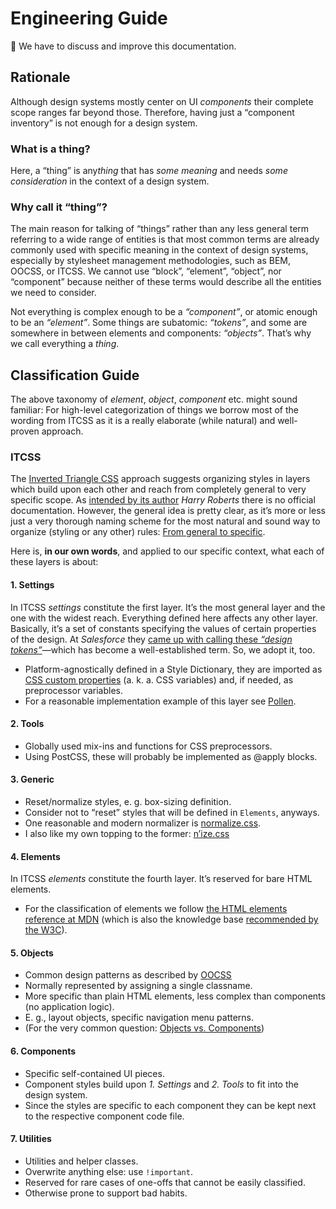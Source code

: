 
<Meta title="Guides/Engineering Guide" />

# Engineering Guide

🚧 We have to discuss and improve this documentation.

## Rationale

Although design systems mostly center on UI _components_ their complete scope ranges far beyond those.
Therefore, having just a “component inventory” is not enough for a design system.

### What is a thing?

Here, a “thing” is any*thing* that has _some meaning_ and needs _some consideration_ in the
context of a design system.

### Why call it “thing”?

The main reason for talking of “things” rather than any less general term referring to a wide range of entities
is that most common terms are already commonly used with specific meaning in the context of design systems,
especially by stylesheet management methodologies, such as BEM, OOCSS, or ITCSS. We cannot use “block”, “element”, “object”, nor
“component” because neither of these terms would describe all the entities we need to consider.

Not everything is complex enough to be a _“component”_, or atomic enough to be an _“element”_.
Some things are subatomic: _“tokens”_, and some are somewhere in between elements and components: _“objects”_.
That’s why we call everything a _thing_.

## Classification Guide

The above taxonomy of _element_, _object_, _component_ etc. might sound familiar: For high-level categorization
of things we borrow most of the wording from ITCSS as it is
a really elaborate (while natural) and well-proven approach.

### ITCSS

The [Inverted Triangle CSS](https://www.creativebloq.com/web-design/manage-large-css-projects-itcss-101517528)
approach suggests organizing styles in layers which build upon each other and reach from completely general to
very specific scope. As [intended by its author](https://csswizardry.com/2018/11/itcss-and-skillshare/)
_Harry Roberts_ there is no official documentation. However, the general idea is pretty clear, as it’s more or
less just a very thorough naming scheme for the most natural and sound way to organize (styling or any other)
rules: [From general to specific](https://en.wikipedia.org/wiki/Hierarchy#Containment_hierarchy).

Here is, **in our own words**, and applied to our specific context, what each of these layers is about:

#### 1. Settings

In ITCSS _settings_ constitute the first layer.
It’s the most general layer and the one with the widest reach.
Everything defined here affects any other layer. Basically, it’s a set of constants specifying the values of
certain properties of the design. At _Salesforce_ they
[came up with calling these _“design tokens”_](https://medium.com/salesforce-ux/living-design-system-3ab1f2280ef7#90cf)—which has become a well-established term. So, we adopt it, too.

- Platform-agnostically defined in a Style Dictionary, they are imported as
  [CSS custom properties](https://developer.mozilla.org/en-US/docs/Web/CSS/Using_CSS_custom_properties)
  (a. k. a. CSS variables) and, if needed, as preprocessor variables.
- For a reasonable implementation example of this layer see [Pollen](https://www.pollen.style/).

#### 2. Tools

- Globally used mix-ins and functions for CSS preprocessors.
- Using PostCSS, these will probably be implemented as @apply blocks.

#### 3. Generic

- Reset/normalize styles, e. g. box-sizing definition.
- Consider not to “reset” styles that will be defined in `Elements`, anyways.
- One reasonable and modern normalizer is [normalize.css](https://csstools.github.io/normalize.css/).
- I also like my own topping to the former: [n’ize.css](https://github.com/smnscp/n-ize.css)

#### 4. Elements

In ITCSS _elements_ constitute the fourth layer.
It’s reserved for bare HTML elements.

- For the classification of elements we follow
  [the HTML elements reference at MDN](https://developer.mozilla.org/en-US/docs/Web/HTML/Element)
  (which is also the knowledge base [recommended by the W3C](https://www.w3.org/wiki/Open_Web_Platform#HTML_Elements)).

#### 5. Objects

- Common design patterns as described by [OOCSS](https://www.smashingmagazine.com/2011/12/an-introduction-to-object-oriented-css-oocss/)
- Normally represented by assigning a single classname.
- More specific than plain HTML elements, less complex than components (no application logic).
- E. g., layout objects, specific navigation menu patterns.
- (For the very common question:
  [Objects vs. Components](https://www.reddit.com/r/Frontend/comments/4rdf8x/itcss_objects_vs_components/))

#### 6. Components

- Specific self-contained UI pieces.
- Component styles build upon _1. Settings_ and _2. Tools_ to fit into the design system.
- Since the styles are specific to each component they can be kept next to the respective component code file.

#### 7. Utilities

- Utilities and helper classes.
- Overwrite anything else: use `!important`.
- Reserved for rare cases of one-offs that cannot be easily classified.
- Otherwise prone to support bad habits.
